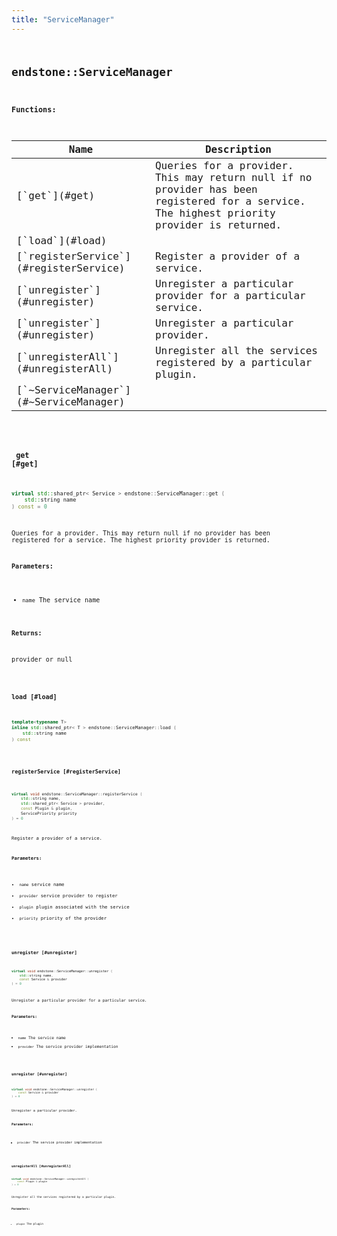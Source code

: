 ```yaml
---
title: "ServiceManager"
---
```


## <code className="doc-symbol doc-symbol-class"/> endstone::ServiceManager

















**Functions:**

<table>
<thead>
   <tr>
      <th>Name</th>
      <th>Description</th>
   </tr>
</thead>
<tbody>
<tr key="classendstone_1_1_service_manager_1a329a71e32b64af8ed4df189f3976739f">
    <td>[`get`](#get)</td>
    <td>Queries for a provider. This may return null if no provider has been registered for a service. The highest priority provider is returned.</td>
</tr>
<tr key="classendstone_1_1_service_manager_1ac2fcb33a1d0fc89902100b7244fa55b0">
    <td>[`load`](#load)</td>
    <td></td>
</tr>
<tr key="classendstone_1_1_service_manager_1a8fbe97b8dcbc297e6386f0e6c1c6e3f6">
    <td>[`registerService`](#registerService)</td>
    <td>Register a provider of a service.</td>
</tr>
<tr key="classendstone_1_1_service_manager_1ad6e9b9f07037a0fa971697bf9de486ec">
    <td>[`unregister`](#unregister)</td>
    <td>Unregister a particular provider for a particular service.</td>
</tr>
<tr key="classendstone_1_1_service_manager_1aa8f39bf20330d57e8d3d242645ef5109">
    <td>[`unregister`](#unregister)</td>
    <td>Unregister a particular provider.</td>
</tr>
<tr key="classendstone_1_1_service_manager_1af62f98b2abdd3fa261d372dd10b5d831">
    <td>[`unregisterAll`](#unregisterAll)</td>
    <td>Unregister all the services registered by a particular plugin.</td>
</tr>
<tr key="classendstone_1_1_service_manager_1abbb8cc4e6fb216c72faeba297e006eb7">
    <td>[`~ServiceManager`](#~ServiceManager)</td>
    <td></td>
</tr>
</tbody>
</table>

### <code className="doc-symbol doc-symbol-function"/> get [#get]

```cpp
virtual std::shared_ptr< Service > endstone::ServiceManager::get (
    std::string name
) const = 0
```

Queries for a provider. This may return null if no provider has been registered for a service. The highest priority provider is returned.



**Parameters:**


* `name` The service name 



**Returns:**

provider or null 





        
### <code className="doc-symbol doc-symbol-function"/> load [#load]

```cpp
template<typename T>
inline std::shared_ptr< T > endstone::ServiceManager::load (
    std::string name
) const
```


### <code className="doc-symbol doc-symbol-function"/> registerService [#registerService]

```cpp
virtual void endstone::ServiceManager::registerService (
    std::string name,
    std::shared_ptr< Service > provider,
    const Plugin & plugin,
    ServicePriority priority
) = 0
```

Register a provider of a service.



**Parameters:**


* `name` service name 
* `provider` service provider to register 
* `plugin` plugin associated with the service 
* `priority` priority of the provider 




        
### <code className="doc-symbol doc-symbol-function"/> unregister [#unregister]

```cpp
virtual void endstone::ServiceManager::unregister (
    std::string name,
    const Service & provider
) = 0
```

Unregister a particular provider for a particular service.



**Parameters:**


* `name` The service name 
* `provider` The service provider implementation 




        
### <code className="doc-symbol doc-symbol-function"/> unregister [#unregister]

```cpp
virtual void endstone::ServiceManager::unregister (
    const Service & provider
) = 0
```

Unregister a particular provider.



**Parameters:**


* `provider` The service provider implementation 




        
### <code className="doc-symbol doc-symbol-function"/> unregisterAll [#unregisterAll]

```cpp
virtual void endstone::ServiceManager::unregisterAll (
    const Plugin & plugin
) = 0
```

Unregister all the services registered by a particular plugin.



**Parameters:**


* `plugin` The plugin 




        